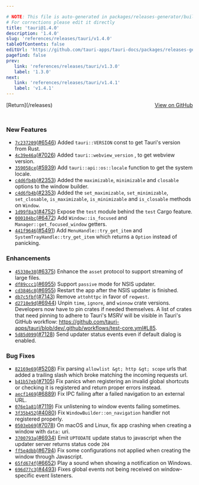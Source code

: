 ```yaml
---

# NOTE: This file is auto-generated in packages/releases-generator/build.ts
# For corrections please edit it directly
title: 'tauri@1.4.0'
description: '1.4.0'
slug: 'references/releases/tauri/v1.4.0'
tableOfContents: false
editUrl: 'https://github.com/tauri-apps/tauri-docs/packages/releases-generator/build.ts'
pagefind: false
prev:
   link: 'references/releases/tauri/v1.3.0'
   label: '1.3.0'
next:
   link: 'references/releases/tauri/v1.4.1'
   label: 'v1.4.1'
---
```


			

<ReleaseSidebar slug="references/releases/tauri"  packageName="tauri" />

<div style="margin-bottom:3rem; display: flex; justify-content: space-between; align-items: center"><span>[Return](/releases)</span><span><a href="https://github.com/tauri-apps/tauri/releases/tag/tauri-v1.4.0">View on GitHub</a></span></div>

### New Features

- [`7c237209`](https://www.github.com/tauri-apps/tauri/commit/7c237209207cd2938df660b6fd87d3b7d728bd03)([#6546](https://www.github.com/tauri-apps/tauri/pull/6546)) Added `tauri::VERSION` const to get Tauri&#39;s version from Rust.
- [`4c39e46a`](https://www.github.com/tauri-apps/tauri/commit/4c39e46a3b438d007f139166ab2a0ba34291a10a)([#7026](https://www.github.com/tauri-apps/tauri/pull/7026)) Added `tauri::webview_version` , to get webview version.
- [`359058ce`](https://www.github.com/tauri-apps/tauri/commit/359058cecca44a9c30b65140c44a8bb3a6dd3be8)([#5939](https://www.github.com/tauri-apps/tauri/pull/5939)) Add `tauri::api::os::locale` function to get the system locale.
- [`c4d6fb4b`](https://www.github.com/tauri-apps/tauri/commit/c4d6fb4b1ea8acf02707a9fe5dcab47c1c5bae7b)([#2353](https://www.github.com/tauri-apps/tauri/pull/2353)) Added the `maximizable`, `minimizable` and `closable` options to the window builder.
- [`c4d6fb4b`](https://www.github.com/tauri-apps/tauri/commit/c4d6fb4b1ea8acf02707a9fe5dcab47c1c5bae7b)([#2353](https://www.github.com/tauri-apps/tauri/pull/2353)) Added the `set_maximizable`, `set_minimizable`, `set_closable`, `is_maximizable`, `is_minimizable` and `is_closable` methods on `Window`.
- [`1d99f8a3`](https://www.github.com/tauri-apps/tauri/commit/1d99f8a3c2f989d1a5ba4d805e3a40b07a3ca8a5)([#4752](https://www.github.com/tauri-apps/tauri/pull/4752)) Expose the `test` module behind the `test` Cargo feature.
- [`000104bc`](https://www.github.com/tauri-apps/tauri/commit/000104bc3bc0c9ff3d20558ab9cf2080f126e9e0)([#6472](https://www.github.com/tauri-apps/tauri/pull/6472)) Add `Window::is_focused` and `Manager::get_focused_window` getters.
- [`441f9646`](https://www.github.com/tauri-apps/tauri/commit/441f96465488a4f8a5731cc51b8ac97b685898c7)([#5491](https://www.github.com/tauri-apps/tauri/pull/5491)) Add `MenuHandle::try_get_item` and `SystemTrayHandle::try_get_item` which returns a `Option` instead of panicking.

### Enhancements

- [`45330e38`](https://www.github.com/tauri-apps/tauri/commit/45330e38193d0b2a01aa926aec433acc6b8f6597)([#6375](https://www.github.com/tauri-apps/tauri/pull/6375)) Enhance the `asset` protocol to support streaming of large files.
- [`df89ccc1`](https://www.github.com/tauri-apps/tauri/commit/df89ccc1912db6b81d43d56c9e6d66980ece2e8d)([#6955](https://www.github.com/tauri-apps/tauri/pull/6955)) Support `passive` mode for NSIS updater.
- [`cd3846c8`](https://www.github.com/tauri-apps/tauri/commit/cd3846c8ce61ab2879b3911e831525e6242aaab2)([#6955](https://www.github.com/tauri-apps/tauri/pull/6955)) Restart the app after the NSIS updater is finished.
- [`db7c5fbf`](https://www.github.com/tauri-apps/tauri/commit/db7c5fbf2e86f3694720f65834eb2c258b7c1291)([#7143](https://www.github.com/tauri-apps/tauri/pull/7143)) Remove `attohttpc` in favor of `reqwest`.
- [`d2710e9d`](https://www.github.com/tauri-apps/tauri/commit/d2710e9d2e8fd93975ef6494512370faa8cb3b7e)([#6944](https://www.github.com/tauri-apps/tauri/pull/6944)) Unpin `time`, `ignore`, and `winnow` crate versions. Developers now have to pin crates if needed themselves. A list of crates that need pinning to adhere to Tauri&#39;s MSRV will be visible in Tauri&#39;s GitHub workflow: https://github.com/tauri-apps/tauri/blob/dev/.github/workflows/test-core.yml#L85.
- [`5d85d099`](https://www.github.com/tauri-apps/tauri/commit/5d85d0990cd13a1446953a58633edc24eda55afe)([#7128](https://www.github.com/tauri-apps/tauri/pull/7128)) Send updater status events even if default dialog is enabled.

### Bug Fixes

- [`82169e69`](https://www.github.com/tauri-apps/tauri/commit/82169e69fc904d2c7980534c4479bb6f38259fb4)([#5208](https://www.github.com/tauri-apps/tauri/pull/5208)) Fix parsing `allowlist &gt; http &gt; scope` urls that added a trailing slash which broke matching the incoming requests url.
- [`b41b57eb`](https://www.github.com/tauri-apps/tauri/commit/b41b57ebb27befd366db5befaafb6043c18fdfef)([#7105](https://www.github.com/tauri-apps/tauri/pull/7105)) Fix panics when registering an invalid global shortcuts or checking it is registered and return proper errors instead.
- [`aecf1469`](https://www.github.com/tauri-apps/tauri/commit/aecf14690947d109745b4ad823a3e8f4338de47a)([#6889](https://www.github.com/tauri-apps/tauri/pull/6889)) Fix IPC failing after a failed navigation to an external URL.
- [`076e1a81`](https://www.github.com/tauri-apps/tauri/commit/076e1a81a50468e3dfb34ae9ca7e77c5e1758daa)([#7119](https://www.github.com/tauri-apps/tauri/pull/7119)) Fix unlistening to window events failing sometimes.
- [`3f35b452`](https://www.github.com/tauri-apps/tauri/commit/3f35b452637ef1c794a423f1eda62a15d2ddaf42)([#4080](https://www.github.com/tauri-apps/tauri/pull/4080)) Fix `WindowBuilder::on_navigation` handler not registered properly.
- [`0503eb69`](https://www.github.com/tauri-apps/tauri/commit/0503eb69ce7df6b4ed8f5249fdb519b86cd57d8d)([#7078](https://www.github.com/tauri-apps/tauri/pull/7078)) On macOS and Linux, fix app crashing when creating a window with `data:` uri.
- [`3700793a`](https://www.github.com/tauri-apps/tauri/commit/3700793a2f1ea3686b1889c345d73007bb622a29)([#6934](https://www.github.com/tauri-apps/tauri/pull/6934)) Emit `UPTODATE` update status to javascript when the updater server returns status code `204`
- [`ff5e4dbb`](https://www.github.com/tauri-apps/tauri/commit/ff5e4dbbb01bf3fc9c5143df732c75eef6fd98cb)([#6794](https://www.github.com/tauri-apps/tauri/pull/6794)) Fix some configurations not applied when creating the window through Javascript.
- [`65fd674f`](https://www.github.com/tauri-apps/tauri/commit/65fd674f50ba0395d5cea23daf9d2f49f95647fe)([#6652](https://www.github.com/tauri-apps/tauri/pull/6652)) Play a sound when showing a notification on Windows.
- [`696d77c3`](https://www.github.com/tauri-apps/tauri/commit/696d77c3ce480f4a3b4c1c57dae64ff2bb7842ce)([#4493](https://www.github.com/tauri-apps/tauri/pull/4493)) Fixes global events not being received on window-specific event listeners.


